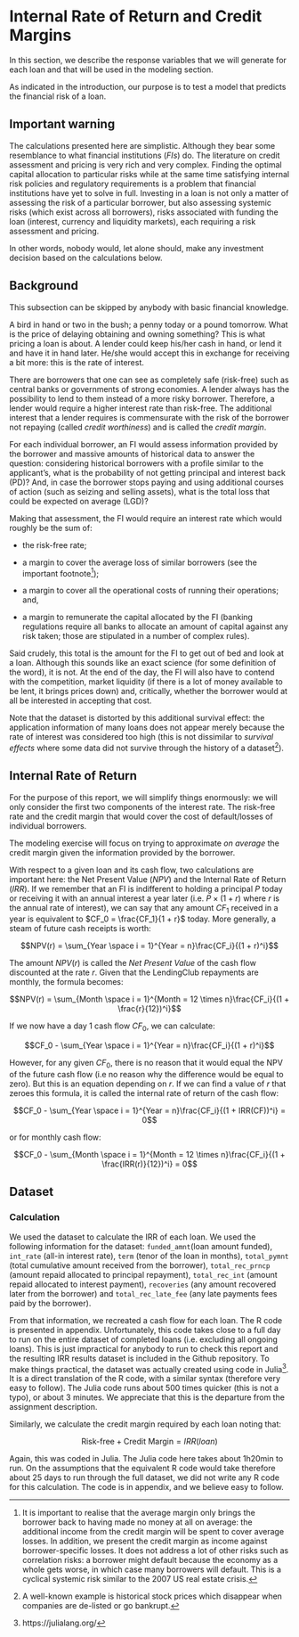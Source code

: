 # Internal Rate of Return and Credit Margins

In this section, we describe the response variables that we will generate for each loan and that will be used in the modeling section.

As indicated in the introduction, our purpose is to test a model that predicts the financial risk of a loan. 

## Important warning

The calculations presented here are simplistic. Although they bear some resemblance to what financial institutions (_FIs_) do. The literature on credit assessment and pricing is very rich and very complex. Finding the optimal capital allocation to particular risks while at the same time satisfying internal risk policies and regulatory requirements is a problem that financial institutions have yet to solve in full. Investing in a loan is not only a matter of assessing the risk of a particular borrower, but also assessing systemic risks (which exist across all borrowers), risks associated with funding the loan (interest, currency and liquidity markets), each requiring a risk assessment and pricing. 

In other words, nobody would, let alone should, make any investment decision based on the calculations below. 


## Background

This subsection can be skipped by anybody with basic financial knowledge. 

A bird in hand or two in the bush; a penny today or a pound tomorrow. What is the price of delaying obtaining and owning something? This is what pricing a loan is about. A lender could keep his/her cash in hand, or lend it and have it in hand later. He/she would accept this in exchange for receiving a bit more: this is the rate of interest. 

There are borrowers that one can see as completely safe (risk-free) such as central banks or governments of strong economies. A lender always has the possibility to lend to them instead of a more risky borrower. Therefore, a lender would require a higher interest rate than risk-free. The additional interest that a lender requires is commensurate with the risk of the borrower not repaying (called _credit worthiness_) and is called the _credit margin_. 

For each individual borrower, an FI would assess information provided by the borrower and massive amounts of historical data to answer the question: considering historical borrowers with a profile similar to the applicant's, what is the probability of not getting principal and interest back (PD)? And, in case the borrower stops paying and using additional courses of action (such as seizing and selling assets), what is the total loss that could be expected on average (LGD)?

Making that assessment, the FI would require an interest rate which would roughly be the sum of:

+ the risk-free rate;

+ a margin to cover the average loss of similar borrowers (see the important footnote^[It is important to realise that the average margin only brings the borrower back to having made no money at all on average: the additional income from the credit margin will be spent to cover average losses. In addition, we present the credit margin as income against borrower-specific losses. It does not address a lot of other risks such as correlation risks: a borrower might default because the economy as a whole gets worse, in which case many borrowers will default. This is a cyclical systemic risk similar to the 2007 US real estate crisis.]);

+ a margin to cover all the operational costs of running their operations; and, 

+ a margin to remunerate the capital allocated by the FI (banking regulations require all banks to allocate an amount of capital against any risk taken; those are stipulated in a number of complex rules).

Said crudely, this total is the amount for the FI to get out of bed and look at a loan. Although this sounds like an exact science (for some definition of the word), it is not. At the end of the day, the FI will also have to contend with the competition, market liquidity (if there is a lot of money available to be lent, it brings prices down) and, critically, whether the borrower would at all be interested in accepting that cost. 

Note that the dataset is distorted by this additional survival effect: the application information of many loans does not appear merely because the rate of interest was considered too high (this is not dissimilar to _survival effects_ where some data did not survive through the history of a dataset^[A well-known example is historical stock prices which disappear when companies are de-listed or go bankrupt.]).

## Internal Rate of Return

For the purpose of this report, we will simplify things enormously: we will only consider the first two components of the interest rate. The risk-free rate and the credit margin that would cover the cost of default/losses of individual borrowers.

The modeling exercise will focus on trying to approximate _on average_ the credit margin given the information provided by the borrower.

With respect to a given loan and its cash flow, two calculations are important here: the Net Present Value (_NPV_) and the Internal Rate of Return (_IRR_). If we remember that an FI is indifferent to holding a principal $P$ today or receiving it with an annual interest a year later (i.e. $P \times (1 + r)$ where $r$ is the annual rate of interest), we can say that any amount $CF_1$ received in a year is equivalent to $CF_0 = \frac{CF_1}{1 + r}$ today. More generally, a steam of future cash receipts is worth:

$$NPV(r) = \sum_{Year \space i = 1}^{Year = n}\frac{CF_i}{(1 + r)^i}$$

The amount $NPV(r)$ is called the _Net Present Value_ of the cash flow discounted at the rate $r$. Given that the LendingClub repayments are monthly, the formula becomes:

$$NPV(r) = \sum_{Month \space i = 1}^{Month = 12 \times n}\frac{CF_i}{(1 + \frac{r}{12})^i}$$

If we now have a day 1 cash flow $CF_0$, we can calculate:

$$CF_0 - \sum_{Year \space i = 1}^{Year = n}\frac{CF_i}{(1 + r)^i}$$

However, for any given $CF_0$, there is no reason that it would equal the NPV of the future cash flow (i.e no reason why the difference would be equal to zero). But this is an equation depending on $r$. If we can find a value of $r$ that zeroes this formula, it is called the internal rate of return of the cash flow:

$$CF_0 - \sum_{Year \space i = 1}^{Year = n}\frac{CF_i}{(1 + IRR(CF))^i} = 0$$

or for monthly cash flow:

$$CF_0 - \sum_{Month \space i = 1}^{Month = 12 \times n}\frac{CF_i}{(1 + \frac{IRR(r)}{12})^i}  = 0$$

## Dataset

### Calculation

We used the dataset to calculate the IRR of each loan. We used the following information for the dataset: `funded_amnt`(loan amount funded), `int_rate` (all-in interest rate), `term` (tenor of the loan in months), `total_pymnt` (total cumulative amount received from the borrower), `total_rec_prncp` (amount repaid allocated to principal repayment), `total_rec_int` (amount repaid allocated to interest payment), `recoveries` (any amount recovered later from the borrower) and `total_rec_late_fee` (any late payments fees paid by the borrower).

From that information, we recreated a cash flow for each loan. The R code is presented in appendix. Unfortunately, this code takes close to a full day to run on the entire dataset of completed loans (i.e. excluding all ongoing loans). This is just impractical for anybody to run to check this report and the resulting IRR results dataset is included in the Github repository. To make things practical, the dataset was actually created using code in Julia^[https://julialang.org/]. It is a direct translation of the R code, with a similar syntax (therefore very easy to follow). The Julia code runs about 500 times quicker (this is not a typo), or about 3 minutes. We appreciate that this is the departure from the assignment description.

Similarly, we calculate the credit margin required by each loan noting that:

$$ \text{Risk-free} + \text{Credit Margin} = IRR(loan)$$

Again, this was coded in Julia. The Julia code here takes about 1h20min to run. On the assumptions that the equivalent R code would take therefore about 25 days to run through the full dataset, we did not write any R code for this calculation. The code is in appendix, and we believe easy to follow.


